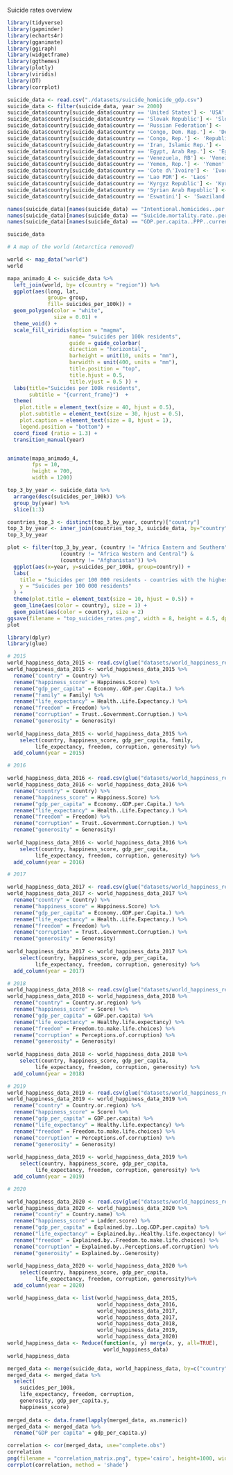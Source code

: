 Suicide rates overview

```r
library(tidyverse)
library(gapminder)
library(echarts4r)
library(gganimate)
library(ggiraph)
library(widgetframe)
library(ggthemes)
library(plotly)
library(viridis)
library(DT)
library(corrplot)
```

```r
suicide_data <- read.csv("./datasets/suicide_homicide_gdp.csv")
suicide_data <- filter(suicide_data, year >= 2000)
suicide_data$country[suicide_data$country == 'United States'] <- 'USA'
suicide_data$country[suicide_data$country == 'Slovak Republic'] <- 'Slovakia'
suicide_data$country[suicide_data$country == 'Russian Federation'] <- 'Russia'
suicide_data$country[suicide_data$country == 'Congo, Dem. Rep.'] <- 'Democratic Republic of the Congo'
suicide_data$country[suicide_data$country == 'Congo, Rep.'] <- 'Republic of Congo'
suicide_data$country[suicide_data$country == 'Iran, Islamic Rep.'] <- 'Iran'
suicide_data$country[suicide_data$country == 'Egypt, Arab Rep.'] <- 'Egypt'
suicide_data$country[suicide_data$country == 'Venezuela, RB'] <- 'Venezuela'
suicide_data$country[suicide_data$country == 'Yemen, Rep.'] <- 'Yemen'
suicide_data$country[suicide_data$country == 'Cote d\'Ivoire'] <- 'Ivory Coast'
suicide_data$country[suicide_data$country == 'Lao PDR'] <- 'Laos'
suicide_data$country[suicide_data$country == 'Kyrgyz Republic'] <- 'Kyrgyzstan'
suicide_data$country[suicide_data$country == 'Syrian Arab Republic'] <- 'Syria'
suicide_data$country[suicide_data$country == 'Eswatini'] <- 'Swaziland'

names(suicide_data)[names(suicide_data) == "Intentional.homicides..per.100.000.people."] <- "homcides_per_100k"
names(suicide_data)[names(suicide_data) == "Suicide.mortality.rate..per.100.000.population."] <- "suicides_per_100k"
names(suicide_data)[names(suicide_data) == "GDP.per.capita..PPP..current.international..."] <- "gdp_per_capita"

suicide_data
```


```r
# A map of the world (Antarctica removed)

world <- map_data("world") 
world
```



```r
mapa_animado_4 <- suicide_data %>%
  left_join(world, by= c(country = "region")) %>%
  ggplot(aes(long, lat, 
             group= group, 
             fill= suicides_per_100k)) +
  geom_polygon(color = "white", 
               size = 0.01) +
  theme_void() +
  scale_fill_viridis(option = "magma",
                    name= "suicides per 100k residents",
                    guide = guide_colorbar(
                    direction = "horizontal",
                    barheight = unit(10, units = "mm"),
                    barwidth = unit(400, units = "mm"),
                    title.position = "top",
                    title.hjust = 0.5,
                    title.vjust = 0.5 )) +
  labs(title="Suicides per 100k residents",
       subtitle = "{current_frame}")  +
  theme(
    plot.title = element_text(size = 40, hjust = 0.5),
    plot.subtitle = element_text(size = 30, hjust = 0.5),
    plot.caption = element_text(size = 8, hjust = 1),
    legend.position = "bottom") +
  coord_fixed (ratio = 1.3) +
  transition_manual(year)


animate(mapa_animado_4, 
        fps = 10, 
        height = 700, 
        width = 1200)
```

```r
top_3_by_year <- suicide_data %>%
  arrange(desc(suicides_per_100k)) %>%
  group_by(year) %>%
  slice(1:3)

countries_top_3 <- distinct(top_3_by_year, country)["country"]
top_3_by_year <- inner_join(countries_top_3, suicide_data, by="country")
top_3_by_year
```



```r
plot <- filter(top_3_by_year, (country != "Africa Eastern and Southern") & 
                 (country != "Africa Western and Central") & 
                 (country != "Afghanistan")) %>% 
  ggplot(aes(x=year, y=suicides_per_100k, group=country)) + 
  labs(
    title = "Suicides per 100 000 residents - countries with the highest suicide rates",
    y = "Suicides per 100 000 residents" 
  ) +
  theme(plot.title = element_text(size = 10, hjust = 0.5)) +
  geom_line(aes(color = country), size = 1) +
  geom_point(aes(color = country), size = 2)
ggsave(filename = "top_suicides_rates.png", width = 8, height = 4.5, dpi = 700)
plot
```

```r
library(dplyr)
library(glue)

# 2015
world_happiness_data_2015 <- read.csv(glue("datasets/world_happiness_report/2015.csv"))
world_happiness_data_2015 <- world_happiness_data_2015 %>% 
  rename("country" = Country) %>%
  rename("happiness_score" = Happiness.Score) %>%
  rename("gdp_per_capita" = Economy..GDP.per.Capita.) %>%
  rename("family" = Family) %>%
  rename("life_expectancy" = Health..Life.Expectancy.) %>%
  rename("freedom" = Freedom) %>%
  rename("corruption" = Trust..Government.Corruption.) %>%
  rename("generosity" = Generosity)
  
world_happiness_data_2015 <- world_happiness_data_2015 %>%
    select(country, happiness_score, gdp_per_capita, family, 
         life_expectancy, freedom, corruption, generosity) %>%
  add_column(year = 2015)

# 2016

world_happiness_data_2016 <- read.csv(glue("datasets/world_happiness_report/2016.csv"))
world_happiness_data_2016 <- world_happiness_data_2016 %>% 
  rename("country" = Country) %>%
  rename("happiness_score" = Happiness.Score) %>%
  rename("gdp_per_capita" = Economy..GDP.per.Capita.) %>%
  rename("life_expectancy" = Health..Life.Expectancy.) %>%
  rename("freedom" = Freedom) %>%
  rename("corruption" = Trust..Government.Corruption.) %>%
  rename("generosity" = Generosity)
  
world_happiness_data_2016 <- world_happiness_data_2016 %>%
    select(country, happiness_score, gdp_per_capita,
         life_expectancy, freedom, corruption, generosity) %>%
  add_column(year = 2016)

# 2017

world_happiness_data_2017 <- read.csv(glue("datasets/world_happiness_report/2017.csv"))
world_happiness_data_2017 <- world_happiness_data_2017 %>% 
  rename("country" = Country) %>%
  rename("happiness_score" = Happiness.Score) %>%
  rename("gdp_per_capita" = Economy..GDP.per.Capita.) %>%
  rename("life_expectancy" = Health..Life.Expectancy.) %>%
  rename("freedom" = Freedom) %>%
  rename("corruption" = Trust..Government.Corruption.) %>%
  rename("generosity" = Generosity)
  
world_happiness_data_2017 <- world_happiness_data_2017 %>%
    select(country, happiness_score, gdp_per_capita, 
         life_expectancy, freedom, corruption, generosity) %>%
  add_column(year = 2017)

# 2018
world_happiness_data_2018 <- read.csv(glue("datasets/world_happiness_report/2018.csv"))
world_happiness_data_2018 <- world_happiness_data_2018 %>% 
  rename("country" = Country.or.region) %>%
  rename("happiness_score" = Score) %>%
  rename("gdp_per_capita" = GDP.per.capita) %>%
  rename("life_expectancy" = Healthy.life.expectancy) %>%
  rename("freedom" = Freedom.to.make.life.choices) %>%
  rename("corruption" = Perceptions.of.corruption) %>%
  rename("generosity" = Generosity)
  
world_happiness_data_2018 <- world_happiness_data_2018 %>%
    select(country, happiness_score, gdp_per_capita,
         life_expectancy, freedom, corruption, generosity) %>%
  add_column(year = 2018)

# 2019
world_happiness_data_2019 <- read.csv(glue("datasets/world_happiness_report/2019.csv"))
world_happiness_data_2019 <- world_happiness_data_2019 %>% 
  rename("country" = Country.or.region) %>%
  rename("happiness_score" = Score) %>%
  rename("gdp_per_capita" = GDP.per.capita) %>%
  rename("life_expectancy" = Healthy.life.expectancy) %>%
  rename("freedom" = Freedom.to.make.life.choices) %>%
  rename("corruption" = Perceptions.of.corruption) %>%
  rename("generosity" = Generosity)
  
world_happiness_data_2019 <- world_happiness_data_2019 %>%
    select(country, happiness_score, gdp_per_capita,
         life_expectancy, freedom, corruption, generosity) %>%
  add_column(year = 2019)

# 2020

world_happiness_data_2020 <- read.csv(glue("datasets/world_happiness_report/2020.csv"))
world_happiness_data_2020 <- world_happiness_data_2020 %>% 
  rename("country" = Country.name) %>%
  rename("happiness_score" = Ladder.score) %>%
  rename("gdp_per_capita" = Explained.by..Log.GDP.per.capita) %>%
  rename("life_expectancy" = Explained.by..Healthy.life.expectancy) %>%
  rename("freedom" = Explained.by..Freedom.to.make.life.choices) %>%
  rename("corruption" = Explained.by..Perceptions.of.corruption) %>%
  rename("generosity" = Explained.by..Generosity)
  
world_happiness_data_2020 <- world_happiness_data_2020 %>%
    select(country, happiness_score, gdp_per_capita,
         life_expectancy, freedom, corruption, generosity)%>%
  add_column(year = 2020)

world_happiness_data <- list(world_happiness_data_2015,
                             world_happiness_data_2016,
                             world_happiness_data_2017,
                             world_happiness_data_2017,
                             world_happiness_data_2018,
                             world_happiness_data_2019,
                             world_happiness_data_2020)
world_happiness_data <- Reduce(function(x, y) merge(x, y, all=TRUE), 
                               world_happiness_data)
world_happiness_data

```



```r
merged_data <- merge(suicide_data, world_happiness_data, by=c("country", "year"))
merged_data <- merged_data %>% 
  select(
    suicides_per_100k, 
    life_expectancy, freedom, corruption, 
    generosity, gdp_per_capita.y, 
    happiness_score)
  
merged_data <- data.frame(lapply(merged_data, as.numeric))
merged_data <- merged_data %>%
  rename("GDP per capita" = gdp_per_capita.y)

correlation <- cor(merged_data, use="complete.obs")
correlation
png(filename = "correlation_matrix.png", type='cairo', height=1000, width=1000)
corrplot(correlation, method = 'shade')
```


